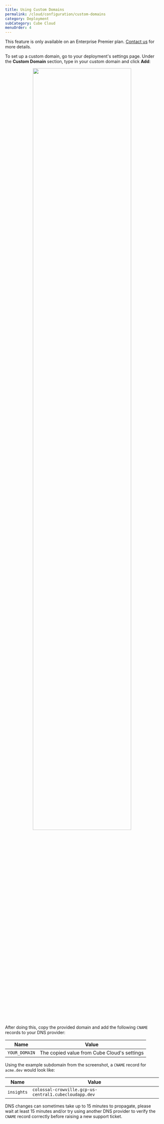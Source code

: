 ```yaml
---
title: Using Custom Domains
permalink: /cloud/configuration/custom-domains
category: Deployment
subCategory: Cube Cloud
menuOrder: 4
---
```


<InfoBox>

This feature is only available on an Enterprise Premier plan. [Contact us][cube-contact]
for more details.

</InfoBox>

To set up a custom domain, go to your deployment's settings page. Under the
**Custom Domain** section, type in your custom domain and click **Add**:

<div style="text-align: center">
  <img
    src="https://ucarecdn.com/b896d232-1414-41f3-a753-eacec2355928/"
    style="border: none"
    width="80%"
  />
</div>

After doing this, copy the provided domain and add the following `CNAME` records
to your DNS provider:

| Name          | Value                                       |
| ------------- | ------------------------------------------- |
| `YOUR_DOMAIN` | The copied value from Cube Cloud's settings |

Using the example subdomain from the screenshot, a `CNAME` record for `acme.dev`
would look like:

| Name       | Value                                                 |
| ---------- | ----------------------------------------------------- |
| `insights` | `colossal-crowville.gcp-us-central1.cubecloudapp.dev` |

DNS changes can sometimes take up to 15 minutes to propagate, please wait at
least 15 minutes and/or try using another DNS provider to verify the `CNAME`
record correctly before raising a new support ticket.

[cube-contact]: https://cube.dev/contact
